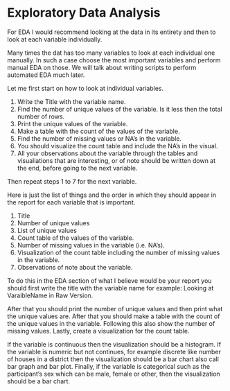 # Exploratory Data Analysis {#eda}


For EDA I would recommend looking at the data in its entirety and then to look at each variable individually. 

Many times the dat has too many variables to look at each individual one manually. In such a case choose the most important variables and perform manual EDA on those. We will talk about writing scripts to perform automated EDA much later.

Let me first start on how to look at individual variables. 

1. Write the Title with the variable name.
2. Find the number of unique values of the variable. Is it less then the total number of rows.
3. Print the unique values of the variable.
4. Make a table with the count of the values of the variable.
5. Find the number of missing values or NA's in the variable. 
6. You should visualize the count table and include the NA's in the visual. 
7. All your observations about the variable through the tables and visualiations that are interesting, or of note should be written down at the end, before going to the next variable.

Then repeat steps 1 to 7 for the next variable.
 

Here is just the list of things and the order in which they should appear in the report for each variable that is important. 

1. Title
2. Number of unique values
3. List of unique values
4. Count table of the values of the variable. 
5. Number of missing values in the variable (i.e. NA's). 
6. Visualization of the count table including the number of missing values in the variable.
7. Observations of note about the variable.

To do this in the EDA section of what I believe would be your report you should first write the title with the variable name for example: Looking at VaraibleName in Raw Version.

After that you should print the number of unique values and then print what the unique values are.
After that you should make a table with the count of the unique values in the variable. Following this also show the number of missing values. Lastly, create a visualization for the count table. 

If the variable is continuous then the visualization should be a histogram. If the variable is numeric but not continues, for example discrete like number of houses in a district then the visualization should be a bar chart also call bar graph and bar plot. Finally, if the variable is categorical such as the participant's sex which can be male, female or other, then the visualization should be a bar chart. 
